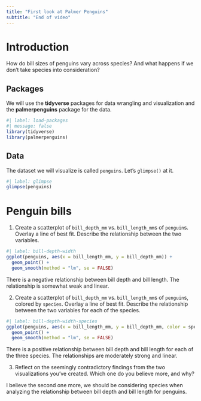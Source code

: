 ```yaml
---
title: "First look at Palmer Penguins"
subtitle: "End of video"
---
```


# Introduction

How do bill sizes of penguins vary across species?
And what happens if we don't take species into consideration?

## Packages

We will use the **tidyverse** packages for data wrangling and visualization and the **palmerpenguins** package for the data.

```r
#| label: load-packages
#| message: false
library(tidyverse)
library(palmerpenguins)
```

## Data

The dataset we will visualize is called `penguins`.
Let's `glimpse()` at it.

```r
#| label: glimpse
glimpse(penguins)
```

# Penguin bills

1.  Create a scatterplot of `bill_depth_mm` vs. `bill_length_mm`s of `penguin`s. Overlay a line of best fit. Describe the relationship between the two variables.

```r
#| label: bill-depth-width
ggplot(penguins, aes(x = bill_length_mm, y = bill_depth_mm)) +
  geom_point() +
  geom_smooth(method = "lm", se = FALSE)
```

There is a negative relationship between bill depth and bill length.
The relationship is somewhat weak and linear.

2.  Create a scatterplot of `bill_depth_mm` vs. `bill_length_mm`s of `penguin`s, colored by `species`. Overlay a line of best fit. Describe the relationship between the two variables for each of the species.

```r
#| label: bill-depth-width-species
ggplot(penguins, aes(x = bill_length_mm, y = bill_depth_mm, color = species)) +
  geom_point() +
  geom_smooth(method = "lm", se = FALSE)
```

There is a positive relationship between bill depth and bill length for each of the three species.
The relationships are moderately strong and linear.

3.  Reflect on the seemingly contradictory findings from the two visualizations you've created. Which one do you believe more, and why?

I believe the second one more, we should be considering species when analyzing the relationship between bill depth and bill length for penguins.
